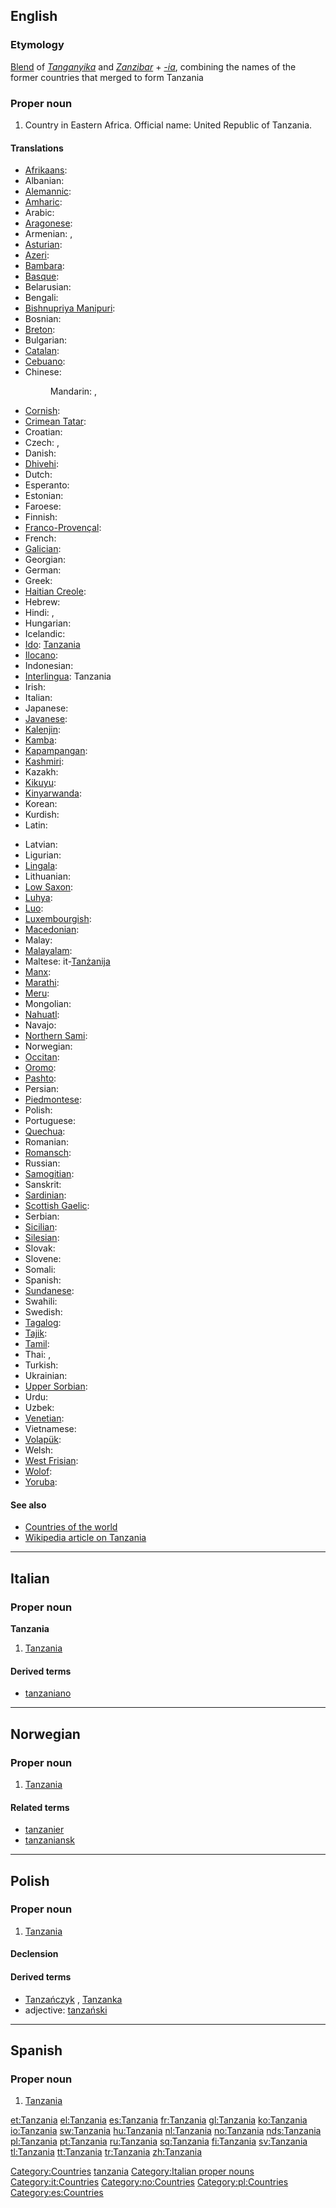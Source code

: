 {{also|Tanzánia}}
==English==
{{wikipedia}}

===Etymology===
[[blend|Blend]] of ''[[w:Tanganyika|Tanganyika]]'' and ''[[w:Zanzibar|Zanzibar]]'' + ''[[-ia]]'', combining the names of the former countries that merged to form Tanzania

===Proper noun===
{{en-proper noun}}

# Country in Eastern Africa. Official name: United Republic of Tanzania.

====Translations====
{{trans-top|United Republic of Tanzania}}
* [[Afrikaans]]: {{t|af|Tanzanië|xs=Afrikaans}}
* Albanian: {{t+|sq|Tanzania|xs=Albanian}}
* [[Alemannic]]: {{tø|gsw|Tansania}}
* [[Amharic]]: {{t|am|ታንዛኒያ|sc=Ethi|xs=Amharic}}
* Arabic: {{t|ar|تنزانيا|f|tr=tanzaanya}}
* [[Aragonese]]: {{t-|an|Tanzania|f|xs=Aragonese}}
* Armenian: {{t|hy|Թանզանիա|tr=T'anzania}}, {{t-|hy|Տանզանիա|tr=Tanzania}}
* [[Asturian]]: {{t-|ast|República Xunida de Tanzania|f|xs=Asturian}}
* [[Azeri]]: {{t|az|Tanzaniya|xs=Azeri}}
* [[Bambara]]: {{tø|bm|Tanzania}}
* [[Basque]]: {{t-|eu|Tanzania|xs=Basque}}
* Belarusian: {{t|be|Танзанія|f|tr=Tanzánija|xs=Belarusian}}
* Bengali: {{t|bn|তানজানিয়া|sc=Beng|xs=Bengali}}
* [[Bishnupriya Manipuri]]: {{tø|bpy|তাঞ্জানিয়া}}
* Bosnian: {{t-|bs|Tanzanija|f}}
* [[Breton]]: {{t-|br|Tanzania|xs=Breton}}
* Bulgarian: {{t|bg|Танзания|f|tr=Tanzánija}}
* [[Catalan]]: {{t|ca|Tanzània|f}}
* [[Cebuano]]: {{tø|ceb|Tanzania}}
* Chinese:
*: Mandarin: {{t-|cmn|坦桑尼亞|sc=Hani}}, {{t-|cmn|坦桑尼亚|tr=Tǎnsāngníyà|sc=Hani}}
* [[Cornish]]: {{t-|kw|Tanzania|xs=Cornish}}
* [[Crimean Tatar]]: {{tø|crh|Tanzaniya|xs=Crimean Tatar}}
* Croatian: {{t+|hr|Tanzanija|f}}
* Czech: {{t-|cs|Tanzanie|f}}, {{t-|cs|Tanzánie|f}}
* Danish: {{t-|da|Tanzania}}
* [[Dhivehi]]: {{tø|dv|ޓެންޒޭނިއާ}}
* Dutch: {{t+|nl|Tanzania}}
* Esperanto: {{t-|eo|Tanzanio|xs=Esperanto}}
* Estonian: {{t|et|Tansaania}}
* Faroese: {{t-|fo|Tansania|xs=Faroese}}
* Finnish: {{t+|fi|Tansania}}
* [[Franco-Provençal]]: {{tø|frp|Tanzanie|f}}
* French: {{t+|fr|Tanzanie|f}}
* [[Galician]]: {{t+|gl|Tanzania|f|xs=Galician}}
* Georgian: {{t|ka|ტანზანია|tr=tanzania|sc=Geor|xs=Georgian}}
* German: {{t+|de|Tansania|n}}
* Greek: {{t+|el|Τανζανία|f}}
* [[Haitian Creole]]: {{tø|ht|Tanzani|xs=Haitian Creole}}
* Hebrew: {{t|he|טנזניה|f}}
* Hindi: {{t|hi|तंज़ानिया|tr=tan̄zāniyā|xs=Hindi}},  {{t|hi|तंजानिया|tr=tan̄jāniyā|xs=Hindi}}
* Hungarian: {{t+|hu|Tanzánia}}
* Icelandic: {{t+|is|Tansanía}}
* [[Ido]]: [[Tanzania]]
* [[Ilocano]]: {{tø|ilo|Tanzania}}
* Indonesian: {{t-|id|Tanzania|xs=Indonesian}}
* [[Interlingua]]: Tanzania
* Irish: {{t|ga|An Tansáin|xs=Irish}}
* Italian: {{t-|it|Tanzania|f}}
* Japanese: {{t+|ja|タンザニア|tr=Tanzania}}
* [[Javanese]]: {{tø|jv|Tanzania}}
* [[Kalenjin]]: {{tø|kln|Tanzania}}
* [[Kamba]]: {{tø|kam|Tanzania}}
* [[Kapampangan]]: {{tø|pam|Tanzania}}
* [[Kashmiri]]: {{t-|ks|टंजानिया|sc=Deva|xs=Kashmiri}}
* Kazakh: {{t-|kk|Танзания|sc=Cyrl|tr=Tanzánija|sc=Cyrl|xs=Kazakh}}
* [[Kikuyu]]: {{tø|ki|Tanzania}}
* [[Kinyarwanda]]: {{t|rw|Tanzaniya|xs=Kinyarwanda}}
* Korean: {{t+|ko|탄자니아|tr=Tanjania|sc=Hang}}
* Kurdish: {{t+|ku|Tanzanya}}
* Latin: {{t-|la|Tanzania|f}}
{{trans-mid}}
* Latvian: {{t-|lv|Tanzānija|xs=Latvian}}
* Ligurian: {{tø|lij|Tanzania}}
* [[Lingala]]: {{tø|ln|Tanzania}}
* Lithuanian: {{t+|lt|Tanzanija|xs=Lithuanian}}
* [[Low Saxon]]: {{tø|nds|Tansania}}
* [[Luhya]]: {{tø|luy|Tanzania}}
* [[Luo]]: {{tø|luo|Tanzania}}
* [[Luxembourgish]]: {{t-|lb|Tansania|xs=Luxembourgish}}
* [[Macedonian]]: {{t-|mk|Танзанија|f|tr=Tanzánija}}
* Malay: {{t-|ms|Tanzania|xs=Malay}}
* [[Malayalam]]: {{t|ml|ടാന്സാനിയ|sc=Mlym|xs=Malayalam}}
* Maltese: it-[[Tanżanija]] {{f}}
* [[Manx]]: {{t-|gv|Tanzania|xs=Manx}}
* [[Marathi]]: {{t|mr|टांझानिया|sc=Deva|xs=Marathi}}
* [[Meru]]: {{tø|mer|Tanzania}}
* Mongolian: {{t|mn|Танзани|tr=Tanzáni|sc=Cyrl|xs=Mongolian}}
* [[Nahuatl]]: {{t|nah|Tanzantlān|xs=Nahuatl}}
* Navajo: {{tø|nv|Tʼanzanííya}}
* [[Northern Sami]]: {{tø|se|Tanzánia}}
* Norwegian: {{t+|no|Tanzania}}
* [[Occitan]]: {{t-|oc|Tanzania|f|xs=Occitan}}
* [[Oromo]]: {{tø|om|Tanzania}}
* [[Pashto]]: {{t|ps|تانزانيه|sc=ps-Arab|xs=Pashto}}
* Persian: {{t|fa|تانزانیا|xs=Persian}}
* [[Piedmontese]]: {{tø|pms|Tanzanìa|f}}
* Polish: {{t+|pl|Tanzania|f}}
* Portuguese: {{t|pt|Tanzânia|f}}
* [[Quechua]]: {{t|qu|Tansanya|xs=Quechua}}
* Romanian: {{t-|ro|Tanzania|f}}
* [[Romansch]]: {{tø|rm|Tansania|f}}
* Russian: {{t|ru|Танзания|f|tr=Tanzánija}}
* [[Samogitian]]: {{tø|bat-smg|Tanzanėjė}}
* Sanskrit: {{t|sa|टंजानिया|xs=Sanskrit}}
* [[Sardinian]]: {{tø|sc|Tanzània|f}}
* [[Scottish Gaelic]]: {{t|gd|Tansainìa|xs=Scottish Gaelic}}
* Serbian: {{t-|sr|Танзанија|tr=Tanzanija|sc=Cyrl}}
* [[Sicilian]]: {{tø|scn|Tanzania|f}}
* [[Silesian]]: {{tø|szl|Tanzańijo}}
* Slovak: {{t-|sk|Tanzánia|f}}
* Slovene: {{t+|sl|Tanzanija|f}}
* Somali: {{tø|so|Tansaaniya}}
* Spanish: {{t+|es|Tanzania|f}}
* [[Sundanese]]: {{tø|su|Tanzania}}
* Swahili: {{t+|sw|Tanzania|xs=Swahili}}
* Swedish: {{t+|sv|Tanzania}}
* [[Tagalog]]: {{t+|tl|Tanzania|xs=Tagalog}}
* [[Tajik]]: {{t|tg|Танзания|sc=Cyrl|xs=Tajik}}
* [[Tamil]]: {{t|ta|தான்சானியா|xs=Tamil}}
* Thai: {{t|th|ประเทศแทนซาเนีย|tr=bpràtêt taensaania}},  {{t|th|แทนซาเนีย|tr=taensaania}}
* Turkish: {{t+|tr|Tanzanya}}
* Ukrainian: {{t|uk|Танзанія|f|tr=Tanzánija|xs=Ukrainian}}
* [[Upper Sorbian]]: {{tø|hsb|Tansania|f}}
* Urdu: {{t|ur|تنزانیہ|xs=Urdu}}
* Uzbek: {{t-|uz|Tanzaniya|xs=Uzbek}}
* [[Venetian]]: {{tø|vec|Tanzania|f}}
* Vietnamese: {{t-|vi|Tanzania|xs=Vietnamese}}
* [[Volapük]]: {{tø|vo|Tansanän}}
* Welsh: {{t-|cy|Tanzania|xs=Welsh}}
* [[West Frisian]]: {{t-|fy|Tanzania|xs=West Frisian}}
* [[Wolof]]: {{tø|wo|Tansani}}
* [[Yoruba]]: {{tø|yo|Tanzania}}
{{trans-bottom}}

====See also====
* [[Appendix:Countries of the world|Countries of the world]]
* [[w:Tanzania|Wikipedia article on Tanzania]]

[[Category:Countries]]
[[Category:English blends|tanzania]]

----

==Italian==
{{wikipedia|lang=it}}

===Proper noun===
'''Tanzania''' {{f}}

# [[#English|Tanzania]]

====Derived terms====
* [[tanzaniano]]

[[Category:Italian proper nouns]]
[[Category:it:Countries]]

----

==Norwegian==

===Proper noun===
{{infl|no|proper noun}}

# [[#English|Tanzania]]

====Related terms====
* [[tanzanier]]
* [[tanzaniansk]]

[[Category:no:Countries]]

----

==Polish==

===Proper noun===
{{infl|pl|proper noun|g=f}}

# [[#English|Tanzania]]

====Declension====
{{pl-decl-noun-sing
|Tanzania
|Tanzanii
|Tanzanii
|Tanzanię
|Tanzanią
|Tanzanii
|Tanzanio
}}

====Derived terms====
* [[Tanzańczyk]] {{m}}, [[Tanzanka]] {{f}}
* adjective: [[tanzański]]

[[Category:pl:Countries]]

----

==Spanish==
{{wikipedia|lang=es}}

===Proper noun===
{{es-proper noun|f}}

# [[#English|Tanzania]]

[[Category:es:Countries]]

[[et:Tanzania]]
[[el:Tanzania]]
[[es:Tanzania]]
[[fr:Tanzania]]
[[gl:Tanzania]]
[[ko:Tanzania]]
[[io:Tanzania]]
[[sw:Tanzania]]
[[hu:Tanzania]]
[[nl:Tanzania]]
[[no:Tanzania]]
[[nds:Tanzania]]
[[pl:Tanzania]]
[[pt:Tanzania]]
[[ru:Tanzania]]
[[sq:Tanzania]]
[[fi:Tanzania]]
[[sv:Tanzania]]
[[tl:Tanzania]]
[[tt:Tanzania]]
[[tr:Tanzania]]
[[zh:Tanzania]]